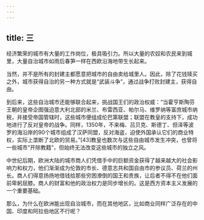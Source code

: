 ```yaml
---
---
---
```

title: 三
---



经济繁荣的城市有大量的工作岗位，极具吸引力。所以大量的农奴和农民来到城里，大量自治城市如雨后春笋一样在西欧沿海地带生长起来。

当然，并不是所有的封建主都愿意把城市的自由卖给城里人。因此，除了花钱赎买之外，城市获得自治的另一种方式就是“武装斗争”，通过战争打败封建主，获得自由。

到后来，这些自治城市还能够联合起来，挑战国王们的政治权威：“当霍亨斯陶芬王朝的皇帝企图强迫意大利北部的米兰、布雷西亚、帕尔马、维罗纳等富庶城市纳税，并接受帝国管辖时，这些城市便组成伦巴第联盟；联盟在教皇的支持下，成功地进行了反对皇帝的战争。同样，1350年，不来梅、吕贝克、斯德丁、但泽等波罗的海沿岸的90个城市组成了汉萨同盟，反对海盗，迫使外国承认它们的商业特权，实际上垄断了北欧的贸易。”[43]教皇也数次与这些自由城市发生冲突，也曾将一些城市“开除教籍”，但始终无法改变这些城市的独立之风。

中世纪后期，欧洲大陆的城市商人们凭借手中的巨额资金获得了越来越大的社会影响力和权力，他们渐渐成为伦敦的市长、德意志共和国自由市的参议员、荷兰的州长。商人们得意扬扬地借钱给那些穷困潦倒的国王和贵族，让后者不得不在他们面前卑躬屈膝。商人的财富和他的政治权力是同步增长的。这是西方资本主义发展的一个重要基础。

那么，为什么在欧洲能出现自治城市，而在其他地区，比如商业同样广泛存在的中国、印度和阿拉伯地区不行呢？